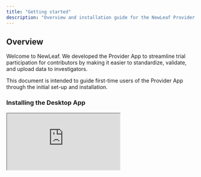 ```yaml
---
title: "Getting started"
description: "Overview and installation guide for the NewLeaf Provider Desktop App"
---
```


## Overview

Welcome to NewLeaf. We developed the Provider App to streamline trial participation for contributors by making it easier to standardize, validate, and upload data to investigators.

This document is intended to guide first-time users of the Provider App through the initial set-up and installation.

### Installing the Desktop App

<div style={{ position: "relative", paddingBottom: "56.25%", height: 0, overflow: "hidden", maxWidth: "100%", borderRadius: "8px" }}>
  <iframe 
    src="https://supercut.video/embed/newleaf/WTq3qfe2vfs_vn72DgG37n?embed=full"
    style={{ position: "absolute", top: 0, left: 0, width: "100%", height: "100%", border: 0 }}
    allow="accelerometer; autoplay; clipboard-write; encrypted-media; gyroscope; picture-in-picture"
    allowFullScreen
  />
</div>

1. **Log in to NewLeaf**: Access your account at [https://app.newleaf.ai](https://app.newleaf.ai) using your provided username and password.

2. **Download the Application**: 
   - Navigate to 'Downloads' on the lefthand navigation bar
   - Select the appropriate version for your operating system:
     - For Windows: Choose between x64 (64-bit) or x86 (32-bit) versions
       - Note: Windows 11 is only available in 64-bit
       - For older Windows versions, check 'System Information -> System Type' or 'My Computer -> Properties'
     - For Mac: Select based on your CPU (Apple Silicon or Intel)
       - Check by clicking the Apple icon -> About This Mac

3. **Install the Application**: Follow your operating system's standard installation process.

### Using the Provider App

<div style={{ position: "relative", paddingBottom: "56.25%", height: 0, overflow: "hidden", maxWidth: "100%", borderRadius: "8px" }}>
  <iframe 
    src="https://supercut.video/embed/newleaf/PUg5xM1ycLkzpwVUqi7XZo"
    style={{ position: "absolute", top: 0, left: 0, width: "100%", height: "100%", border: 0 }}
    allow="accelerometer; autoplay; clipboard-write; encrypted-media; gyroscope; picture-in-picture"
    allowFullScreen
  />
</div>

After installation, launch the Provider App and log in with your username and password. The app offers two primary feature sets:

#### Trials

<div style={{ position: "relative", paddingBottom: "56.25%", height: 0, overflow: "hidden", maxWidth: "100%", borderRadius: "8px" }}>
  <iframe 
    src="https://supercut.video/embed/newleaf/ehplBb7xFwSF_Ru5WXEG8v?embed=full"
    style={{ position: "absolute", top: 0, left: 0, width: "100%", height: "100%", border: 0 }}
    allow="accelerometer; autoplay; clipboard-write; encrypted-media; gyroscope; picture-in-picture"
    allowFullScreen
  />
</div>

The Trials interface provides a step-by-step experience for managing trial data:

1. **Trial Dataset Validation**: 
   - Verify present patient data
   - Check for missing or invalid data
   - Validate DICOM headers against trial requirements

2. **Structure Standardization** (if applicable):
   - Process and standardize RTSTRUCT organ and target labels
   - Ensure adherence to trial requirements

3. **DICOM Metadata Validation + De-identification**:
   - Analyze DICOM headers
   - Identify potential privacy breaches
   - Enforce de-identification policies

4. **Final Review**:
   - Review all standardized and anonymized data

5. **Upload**:
   - Send the standardized and anonymized data to the trial organization.

You can review submission status for each Patient ID from the trial homepage.

#### Data Tools

In addition to offering a step-by-step process for submitting data to trials, NewLeaf also offers our core data tools for independent use as part of our product: 
- DICOM Metadata De-Identification Validator
- DICOM Metadata De-Identifier
- RT Structure Standardizer
- Trial Dataset Validator
<img style={{borderRadius: "8px"}} height="200" src="/images/data-tools.png" />


### App Updates
If an update is available for the Desktop Application, you will see the version button in the header turn green:
<img style={{borderRadius: "8px"}} height="200" src="/images/update-new-version.png" />

To install the update:
- Click "Update Now" to start downloading the version
- Once the download succeeds, the application will automatically close to apply the update 
- After the update completes, the application will re-open.